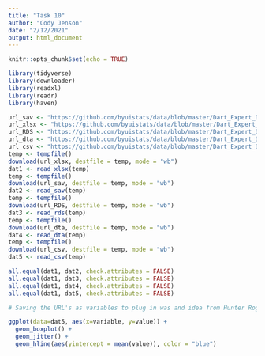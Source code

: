 ```yaml
---
title: "Task 10"
author: "Cody Jenson"
date: "2/12/2021"
output: html_document
---
```


```r
knitr::opts_chunk$set(echo = TRUE)
```

```r
library(tidyverse)
library(downloader)
library(readxl)
library(readr)
library(haven)

url_sav <- "https://github.com/byuistats/data/blob/master/Dart_Expert_Dow_6month_anova/Dart_Expert_Dow_6month_anova.sav?raw=true"
url_xlsx <- "https://github.com/byuistats/data/blob/master/Dart_Expert_Dow_6month_anova/Dart_Expert_Dow_6month_anova.xlsx?raw=true"
url_RDS <- "https://github.com/byuistats/data/blob/master/Dart_Expert_Dow_6month_anova/Dart_Expert_Dow_6month_anova.RDS?raw=true"
url_dta <- "https://github.com/byuistats/data/blob/master/Dart_Expert_Dow_6month_anova/Dart_Expert_Dow_6month_anova.dta?raw=true"
url_csv <- "https://github.com/byuistats/data/blob/master/Dart_Expert_Dow_6month_anova/Dart_Expert_Dow_6month_anova.csv?raw=true"
temp <- tempfile()
download(url_xlsx, destfile = temp, mode = "wb")
dat1 <- read_xlsx(temp)
temp <- tempfile()
download(url_sav, destfile = temp, mode = "wb")
dat2 <- read_sav(temp)
temp <- tempfile()
download(url_RDS, destfile = temp, mode = "wb")
dat3 <- read_rds(temp)
temp <- tempfile()
download(url_dta, destfile = temp, mode = "wb")
dat4 <- read_dta(temp)
temp <- tempfile()
download(url_csv, destfile = temp, mode = "wb")
dat5 <- read_csv(temp)

all.equal(dat1, dat2, check.attributes = FALSE)
all.equal(dat1, dat3, check.attributes = FALSE)
all.equal(dat1, dat4, check.attributes = FALSE)
all.equal(dat1, dat5, check.attributes = FALSE)

# Saving the URL's as variables to plug in was and idea from Hunter Rogers
```


```r
ggplot(data=dat5, aes(x=variable, y=value)) +
  geom_boxplot() +
  geom_jitter() +
  geom_hline(aes(yintercept = mean(value)), color = "blue")
```


